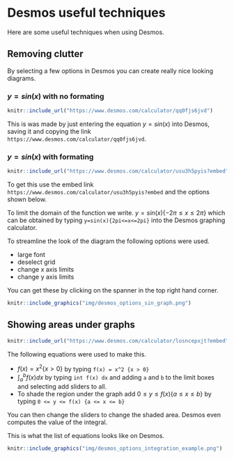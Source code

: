 # Desmos useful techniques

Here are some useful techniques when using Desmos.

## Removing clutter

By selecting a few options in Desmos you can create really nice looking diagrams.

### $y = sin(x)$ with no formating

```r
knitr::include_url("https://www.desmos.com/calculator/qq0fjs6jvd")
```

This is was made by just entering the equation $y = sin(x)$ into Desmos, saving it and copying the link `https://www.desmos.com/calculator/qq0fjs6jvd`.

### $y = sin(x)$ with formating

```r
knitr::include_url("https://www.desmos.com/calculator/usu3h5pyis?embed")
```

To get this use the embed link `https://www.desmos.com/calculator/usu3h5pyis?embed` and the options shown below.

To limit the domain of the function we write. $y = sin(x) \{-2\pi \le x \le 2\pi\}$ which can be obtained by typing `y=sin(x){2pi<=x<=2pi}` into the Desmos graphing calculator.

To streamline the look of the diagram the following options were used.

- large font
- deselect grid
- change x axis limits
- change y axis limits

You can get these by clicking on the spanner in the top right hand corner.

```r
knitr::include_graphics("img/desmos_options_sin_graph.png")
```

## Showing areas under graphs

```r
knitr::include_url("https://www.desmos.com/calculator/losncepxjt?embed")
```

The following equations were used to make this.

- $f(x) = x^2 \{ x > 0\}$ by typing `f(x) = x^2 {x > 0}`
- $\int_a^b f(x) dx$ by typing `int f(x) dx` and adding `a` and `b` to the limit boxes and selecting add sliders to all.
- To shade the region under the graph add $0 \le y \le f(x) \{a \le x \le b\}$ by typing `0 <= y <= f(x) {a <= x <= b}`

You can then change the sliders to change the shaded area. Desmos even computes the value of the integral.

This is what the list of equations looks like on Desmos.

```r
knitr::include_graphics("img/desmos_options_integration_example.png")
```
